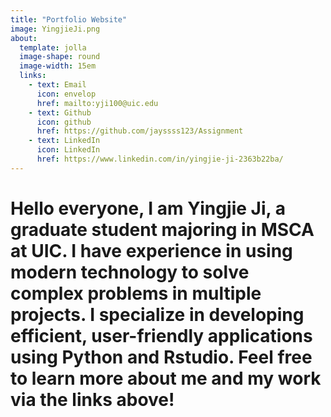 ```yaml
---
title: "Portfolio Website"
image: YingjieJi.png
about: 
  template: jolla
  image-shape: round
  image-width: 15em
  links:
    - text: Email
      icon: envelop
      href: mailto:yji100@uic.edu
    - text: Github
      icon: github
      href: https://github.com/jayssss123/Assignment
    - text: LinkedIn
      icon: LinkedIn
      href: https://www.linkedin.com/in/yingjie-ji-2363b22ba/
---
```

# Hello everyone, I am Yingjie Ji, a graduate student majoring in MSCA at UIC. I have experience in using modern technology to solve complex problems in multiple projects. I specialize in developing efficient, user-friendly applications using Python and Rstudio. Feel free to learn more about me and my work via the links above!